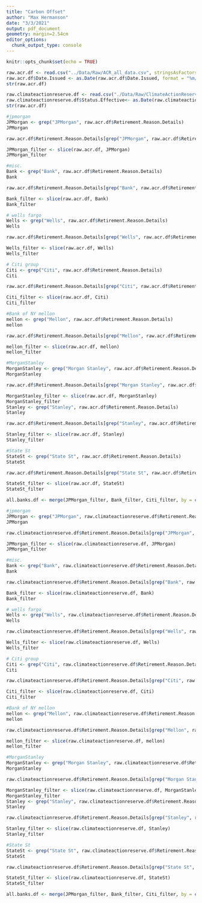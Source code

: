 ```yaml
---
title: "Carbon Offset"
author: "Max Hermanson"
date: "3/3/2021"
output: pdf_document
geometry: margin=2.54cm
editor_options: 
  chunk_output_type: console
---
```


```r
knitr::opts_chunk$set(echo = TRUE)
```

```r
raw.acr.df <- read.csv("../Data/Raw/ACR_all_data.csv", stringsAsFactors = TRUE)
raw.acr.df$Date.Issued <- as.Date(raw.acr.df$Date.Issued, format = "%m/%d/%Y")
str(raw.acr.df)

raw.climateactionreserve.df <- read.csv("./Data/Raw/ClimateActionReserve_database.csv", stringsAsFactors = TRUE)
raw.climateactionreserve.df$Status.Effective<- as.Date(raw.climateactionreserve.df$Status.Effective, format = "%m/%d/%Y")
str(raw.acr.df)

```


```r
#jpmorgan
JPMorgan <- grep("JPMorgan", raw.acr.df$Retirement.Reason.Details)
JPMorgan

raw.acr.df$Retirement.Reason.Details[grep("JPMorgan", raw.acr.df$Retirement.Reason.Details)]

JPMorgan_filter <- slice(raw.acr.df, JPMorgan)
JPMorgan_filter

#misc. 
Bank <- grep("Bank", raw.acr.df$Retirement.Reason.Details)
Bank

raw.acr.df$Retirement.Reason.Details[grep("Bank", raw.acr.df$Retirement.Reason.Details)]

Bank_filter <- slice(raw.acr.df, Bank)
Bank_filter

# wells fargo 
Wells <- grep("Wells", raw.acr.df$Retirement.Reason.Details)
Wells

raw.acr.df$Retirement.Reason.Details[grep("Wells", raw.acr.df$Retirement.Reason.Details)]

Wells_filter <- slice(raw.acr.df, Wells)
Wells_filter

# Citi group 
Citi <- grep("Citi", raw.acr.df$Retirement.Reason.Details)
Citi

raw.acr.df$Retirement.Reason.Details[grep("Citi", raw.acr.df$Retirement.Reason.Details)]

Citi_filter <- slice(raw.acr.df, Citi)
Citi_filter

#Bank of NY mellon
mellon <- grep("Mellon", raw.acr.df$Retirement.Reason.Details)
mellon

raw.acr.df$Retirement.Reason.Details[grep("Mellon", raw.acr.df$Retirement.Reason.Details)]

mellon_filter <- slice(raw.acr.df, mellon)
mellon_filter

#MorganStanley
MorganStanley <- grep("Morgan Stanley", raw.acr.df$Retirement.Reason.Details)
MorganStanley

raw.acr.df$Retirement.Reason.Details[grep("Morgan Stanley", raw.acr.df$Retirement.Reason.Details)]

MorganStanley_filter <- slice(raw.acr.df, MorganStanley)
MorganStanley_filter
Stanley <- grep("Stanley", raw.acr.df$Retirement.Reason.Details)
Stanley

raw.acr.df$Retirement.Reason.Details[grep("Stanley", raw.acr.df$Retirement.Reason.Details)]

Stanley_filter <- slice(raw.acr.df, Stanley)
Stanley_filter

#State St 
StateSt <- grep("State St", raw.acr.df$Retirement.Reason.Details)
StateSt

raw.acr.df$Retirement.Reason.Details[grep("State St", raw.acr.df$Retirement.Reason.Details)]

StateSt_filter <- slice(raw.acr.df, StateSt)
StateSt_filter

all.banks.df <- merge(JPMorgan_filter, Bank_filter, Citi_filter, by = c("Status.Effective"))
```
```r
#jpmorgan
JPMorgan <- grep("JPMorgan", raw.climateactionreserve.df$Retirement.Reason.Details)
JPMorgan

raw.climateactionreserve.df$Retirement.Reason.Details[grep("JPMorgan", raw.climateactionreserve.df$Retirement.Reason.Details)]

JPMorgan_filter <- slice(raw.climateactionreserve.df, JPMorgan)
JPMorgan_filter

#misc. 
Bank <- grep("Bank", raw.climateactionreserve.df$Retirement.Reason.Details)
Bank

raw.climateactionreserve.df$Retirement.Reason.Details[grep("Bank", raw.climateactionreserve.df$Retirement.Reason.Details)]

Bank_filter <- slice(raw.climateactionreserve.df, Bank)
Bank_filter

# wells fargo 
Wells <- grep("Wells", raw.climateactionreserve.df$Retirement.Reason.Details)
Wells

raw.climateactionreserve.df$Retirement.Reason.Details[grep("Wells", raw.climateactionreserve.df$Retirement.Reason.Details)]

Wells_filter <- slice(raw.climateactionreserve.df, Wells)
Wells_filter

# Citi group 
Citi <- grep("Citi", raw.climateactionreserve.df$Retirement.Reason.Details)
Citi

raw.climateactionreserve.df$Retirement.Reason.Details[grep("Citi", raw.climateactionreserve.df$Retirement.Reason.Details)]

Citi_filter <- slice(raw.climateactionreserve.df, Citi)
Citi_filter

#Bank of NY mellon
mellon <- grep("Mellon", raw.climateactionreserve.df$Retirement.Reason.Details)
mellon

raw.climateactionreserve.df$Retirement.Reason.Details[grep("Mellon", raw.climateactionreserve.df$Retirement.Reason.Details)]

mellon_filter <- slice(raw.climateactionreserve.df, mellon)
mellon_filter

#MorganStanley
MorganStanley <- grep("Morgan Stanley", raw.climateactionreserve.df$Retirement.Reason.Details)
MorganStanley

raw.climateactionreserve.df$Retirement.Reason.Details[grep("Morgan Stanley", raw.climateactionreserve.df$Retirement.Reason.Details)]

MorganStanley_filter <- slice(raw.climateactionreserve.df, MorganStanley)
MorganStanley_filter
Stanley <- grep("Stanley", raw.climateactionreserve.df$Retirement.Reason.Details)
Stanley

raw.climateactionreserve.df$Retirement.Reason.Details[grep("Stanley", raw.climateactionreserve.df$Retirement.Reason.Details)]

Stanley_filter <- slice(raw.climateactionreserve.df, Stanley)
Stanley_filter

#State St 
StateSt <- grep("State St", raw.climateactionreserve.df$Retirement.Reason.Details)
StateSt

raw.climateactionreserve.df$Retirement.Reason.Details[grep("State St", raw.climateactionreserve.df$Retirement.Reason.Details)]

StateSt_filter <- slice(raw.climateactionreserve.df, StateSt)
StateSt_filter

all.banks.df <- merge(JPMorgan_filter, Bank_filter, Citi_filter, by = c("Status.Effective"))


``` 





